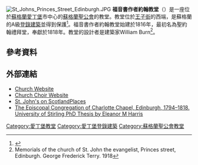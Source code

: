 {{Expand English|date=2018年10月}}

[[File:St_Johns_Princes_Street_Edinburgh.JPG|thumb]]
'''福音書作者約翰教堂'''（{{lang-en|Church of St John the Evangelist}}）是一座位於[[蘇格蘭|蘇格蘭]][[愛丁堡|愛丁堡]]市中心的[[蘇格蘭聖公會|蘇格蘭聖公會]]的教堂。教堂位於[[王子街|王子街]]的西端，是蘇格蘭的A級[[登錄建築|登錄建築]]並得到保護<ref>{{Cite web |url=http://hsewsf.sedsh.gov.uk/hslive/hsstart?P_HBNUM=27401 |title=St John's Church (Episcopal): Listed Building Report |publisher=Historic Scotland |accessdate=29 June 2011}}</ref>。福音書作者約翰教堂始建於1816年，最初名為聖約翰禮拜堂，奉獻於1818年。教堂的設計者是建築家William Burn<ref>Memorials of the church of St. John the evangelist, Princes street, Edinburgh. George Frederick Terry. 1918</ref>。

==參考資料==
{{Reflist}}

==外部連結==
* [http://www.stjohns-edinburgh.org.uk/ Church Website] {{Wayback|url=http://www.stjohns-edinburgh.org.uk/ |date=20210129173800 }}
* [http://www.thechoir.co.uk/ Church Choir Website] {{Wayback|url=http://www.thechoir.co.uk/ |date=20171226181736 }}
* [http://www.scotlandsplaces.gov.uk/record/rcahms/74082/edinburgh-lothian-road-st-johns-episcopal-church/rcahms?item=465094 St. John's on ScotlandPlaces] {{Wayback|url=http://www.scotlandsplaces.gov.uk/record/rcahms/74082/edinburgh-lothian-road-st-johns-episcopal-church/rcahms?item=465094 |date=20160304053327 }}
* [http://hdl.handle.net/1893/19991 The Episcopal Congregation of Charlotte Chapel, Edinburgh, 1794–1818. University of Stirling PhD Thesis by Eleanor M Harris]

[[Category:愛丁堡教堂|Category:愛丁堡教堂]]
[[Category:愛丁堡登錄建築|Category:愛丁堡登錄建築]]
[[Category:蘇格蘭聖公會教堂|Category:蘇格蘭聖公會教堂]]